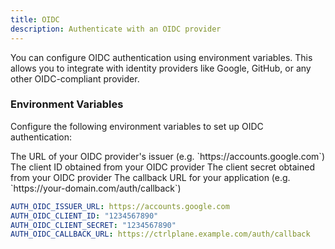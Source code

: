 ```yaml
---
title: OIDC
description: Authenticate with an OIDC provider
---
```


You can configure OIDC authentication using environment variables. This allows
you to integrate with identity providers like Google, GitHub, or any other
OIDC-compliant provider.

### Environment Variables

Configure the following environment variables to set up OIDC authentication:

<ResponseField name="OIDC_ISSUER_URL" type="string" required>
  The URL of your OIDC provider's issuer (e.g. `https://accounts.google.com`)
</ResponseField>

<ResponseField name="OIDC_CLIENT_ID" type="string" required>
  The client ID obtained from your OIDC provider
</ResponseField>

<ResponseField name="OIDC_CLIENT_SECRET" type="string" required>
  The client secret obtained from your OIDC provider
</ResponseField>

<ResponseField name="OIDC_CALLBACK_URL" type="string" required>
  The callback URL for your application (e.g.
  `https://your-domain.com/auth/callback`)
</ResponseField>

<RequestExample>

```yaml Docker Compose
AUTH_OIDC_ISSUER_URL: https://accounts.google.com
AUTH_OIDC_CLIENT_ID: "1234567890"
AUTH_OIDC_CLIENT_SECRET: "1234567890"
AUTH_OIDC_CALLBACK_URL: https://ctrlplane.example.com/auth/callback
```

</RequestExample>
